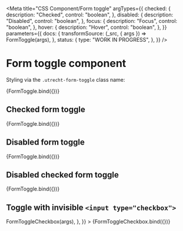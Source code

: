 <!-- @license CC0-1.0 -->


<Meta
  title="CSS Component/Form toggle"
  argTypes={{
    checked: {
      description: "Checked",
      control: "boolean",
    },
    disabled: {
      description: "Disabled",
      control: "boolean",
    },
    focus: {
      description: "Focus",
      control: "boolean",
    },
    hover: {
      description: "Hover",
      control: "boolean",
    },
  }}
  parameters={{
    docs: {
      transformSource: (_src, { args }) => FormToggle(args),
    },
    status: {
      type: "WORK IN PROGRESS",
    },
  }}
/>

# Form toggle component

Styling via the `.utrecht-form-toggle` class name:

<Canvas>
  <Story
    name="Form toggle"
    args={{
      ...defaultArgs,
    }}
  >
    {FormToggle.bind({})}
  </Story>
</Canvas>

<ArgsTable story="Form toggle" />

## Checked form toggle

<Canvas>
  <Story
    name="Checked form toggle"
    args={{
      ...defaultArgs,
      checked: true,
    }}
  >
    {FormToggle.bind({})}
  </Story>
</Canvas>

## Disabled form toggle

<Canvas>
  <Story
    name="Disabled form toggle"
    args={{
      ...defaultArgs,
      checked: true,
      disabled: true,
    }}
  >
    {FormToggle.bind({})}
  </Story>
</Canvas>

## Disabled checked form toggle

<Canvas>
  <Story
    name="Disabled checked form toggle"
    args={{
      ...defaultArgs,
      disabled: true,
    }}
  >
    {FormToggle.bind({})}
  </Story>
</Canvas>

## Toggle with invisible `<input type="checkbox">`

<Canvas>
  <Story
    name="Toggle with invisible checkbox input"
    args={{
      ...defaultArgs,
      id: "0e73edcc-6479-4a9f-9854-9669e5a79ee8",
    }}
    parameters={{
      docs: {
        transformSource: (_src, { args }) => FormToggleCheckbox(args),
      },
    }}
  >
    {FormToggleCheckbox.bind({})}
  </Story>
</Canvas>

<ArgsTable story="Toggle with invisible checkbox input" />
